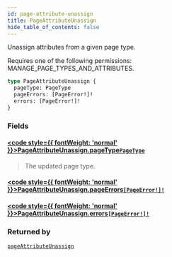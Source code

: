 ```yaml
---
id: page-attribute-unassign
title: PageAttributeUnassign
hide_table_of_contents: false
---
```








Unassign attributes from a given page type. 

Requires one of the following permissions: MANAGE_PAGE_TYPES_AND_ATTRIBUTES.

```graphql
type PageAttributeUnassign {
  pageType: PageType
  pageErrors: [PageError!]!
  errors: [PageError!]!
}
```


### Fields

#### [<code style={{ fontWeight: 'normal' }}>PageAttributeUnassign.<b>pageType</b></code>](#)<Bullet />[`PageType`](../../../developer/api-reference/objects/page-type) <Badge class="secondary" text="object"/>
> The updated page type.
> 

#### [<code style={{ fontWeight: 'normal' }}>PageAttributeUnassign.<b>pageErrors</b></code>](#)<Bullet />[`[PageError!]!`](../../../developer/api-reference/objects/page-error) <Badge class="secondary" text="non-null"/> <Badge class="secondary" text="object"/>
> 
> 

#### [<code style={{ fontWeight: 'normal' }}>PageAttributeUnassign.<b>errors</b></code>](#)<Bullet />[`[PageError!]!`](../../../developer/api-reference/objects/page-error) <Badge class="secondary" text="non-null"/> <Badge class="secondary" text="object"/>
> 
> 



### Returned by

[`pageAttributeUnassign`](../../../developer/api-reference/mutations/page-attribute-unassign)  <Badge class="secondary" text="mutation"/>



